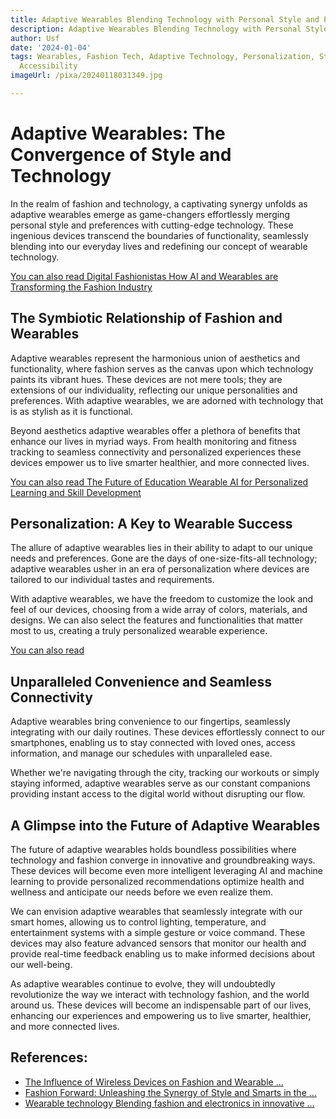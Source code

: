 ```yaml
---
title: Adaptive Wearables Blending Technology with Personal Style and Preferences
description: Adaptive Wearables Blending Technology with Personal Style and Preferences
author: Usf
date: '2024-01-04'
tags: Wearables, Fashion Tech, Adaptive Technology, Personalization, Style, Comfort,
  Accessibility
imageUrl: /pixa/20240118031349.jpg

---
```

# Adaptive Wearables: The Convergence of Style  and Technology

In the  realm of fashion and technology, a captivating synergy unfolds as adaptive wearables emerge as game-changers effortlessly merging personal style and preferences with cutting-edge  technology. These ingenious devices transcend the boundaries of functionality, seamlessly blending  into our everyday lives  and redefining  our concept of wearable technology.

[You can also read Digital Fashionistas How AI and  Wearables are Transforming the Fashion  Industry](Digital%20Fashionistas%20How%20AI%20and%20Wearables%20are%20Transforming%20the%20Fashion%20Industry)


## The Symbiotic Relationship of Fashion and Wearables

Adaptive wearables  represent the harmonious union of aesthetics and functionality, where fashion serves as the canvas  upon which technology paints its vibrant hues. These devices are not mere tools; they are extensions of  our individuality, reflecting our  unique personalities and preferences. With adaptive wearables, we are adorned with technology  that is  as stylish as it is functional.

Beyond aesthetics adaptive wearables offer a plethora of benefits that enhance our  lives in myriad ways. From  health monitoring and fitness tracking to seamless connectivity and  personalized experiences these devices empower us to live smarter healthier, and more connected lives.

[You can also read The Future of Education Wearable AI  for Personalized Learning and Skill Development](The%20Future%20of%20Education%20Wearable%20AI%20for%20Personalized%20Learning%20and%20Skill%20Development)


## Personalization: A Key to Wearable Success

The  allure of adaptive wearables lies in their ability to adapt to our unique needs and preferences. Gone are the days of one-size-fits-all technology; adaptive wearables usher in an era of personalization where devices  are tailored  to our individual  tastes and requirements.

With adaptive wearables, we have the freedom to customize the look and feel  of our devices, choosing from a wide array  of colors, materials, and designs. We can also select the features and functionalities that matter most to  us, creating a truly personalized wearable  experience.

[You can also read ]()


## Unparalleled Convenience and Seamless Connectivity

Adaptive wearables bring convenience to our fingertips,  seamlessly integrating with our daily routines. These devices effortlessly connect to  our smartphones, enabling us to stay connected with loved ones, access information, and manage our schedules with unparalleled ease.

Whether we're navigating through the city, tracking our workouts or simply staying  informed, adaptive wearables serve as our constant companions providing instant access to the digital world without disrupting our flow.

## A Glimpse into the  Future of Adaptive Wearables

The future  of adaptive wearables holds boundless  possibilities  where technology and fashion converge in innovative and  groundbreaking ways.  These devices will become even  more intelligent leveraging AI and machine learning to provide personalized  recommendations optimize health and  wellness and  anticipate our  needs before we even realize them.

We can  envision adaptive wearables that seamlessly integrate with our  smart homes, allowing  us  to control lighting, temperature, and entertainment systems with a simple gesture or voice  command. These devices may also feature advanced sensors that monitor our health and provide real-time feedback  enabling us to make informed decisions about our well-being.

As  adaptive wearables continue to evolve, they will undoubtedly revolutionize the way we interact with technology  fashion, and the world around us. These devices will become  an indispensable part of our lives, enhancing our experiences and  empowering us to live smarter, healthier, and more connected lives.

## References:
- [The Influence of Wireless Devices on Fashion and Wearable ...](https://utilitiesone.com/the-influence-of-wireless-devices-on-fashion-and-wearable-technology)
- [Fashion Forward: Unleashing the Synergy of Style and Smarts in the ...](https://medium.com/@nikita.khowala5/fashion-forward-unleashing-the-synergy-of-style-and-smarts-in-the-evolution-of-wearable-tech-0f05e1c2b5b3)
- [Wearable technology Blending fashion and electronics in innovative ...](https://energy5.com/wearable-technology-blending-fashion-and-electronics-in-innovative-ways)
